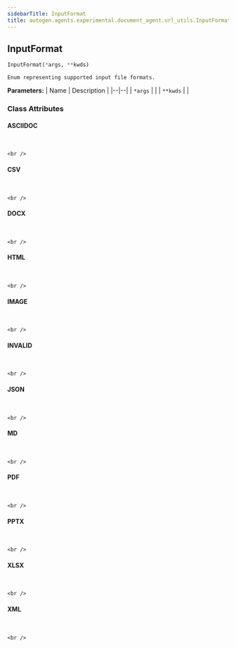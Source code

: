 ```yaml
---
sidebarTitle: InputFormat
title: autogen.agents.experimental.document_agent.url_utils.InputFormat
---
```

<h2 id="autogen.agents.experimental.document_agent.url_utils.InputFormat" class="doc doc-heading">
    <code class="doc-symbol doc-symbol-heading doc-symbol-class"></code>
    <span class="doc doc-object-name doc-class-name">InputFormat</span>
</h2>

```python
InputFormat(*args, **kwds)
```

    Enum representing supported input file formats.

<b>Parameters:</b>
| Name | Description |
|--|--|
| `*args` |  |
| `**kwds` |  |

### Class Attributes

<code class="doc-symbol doc-symbol-heading doc-symbol-attribute"></code>
#### ASCIIDOC
<br />

    <br />

<code class="doc-symbol doc-symbol-heading doc-symbol-attribute"></code>
#### CSV
<br />

    <br />

<code class="doc-symbol doc-symbol-heading doc-symbol-attribute"></code>
#### DOCX
<br />

    <br />

<code class="doc-symbol doc-symbol-heading doc-symbol-attribute"></code>
#### HTML
<br />

    <br />

<code class="doc-symbol doc-symbol-heading doc-symbol-attribute"></code>
#### IMAGE
<br />

    <br />

<code class="doc-symbol doc-symbol-heading doc-symbol-attribute"></code>
#### INVALID
<br />

    <br />

<code class="doc-symbol doc-symbol-heading doc-symbol-attribute"></code>
#### JSON
<br />

    <br />

<code class="doc-symbol doc-symbol-heading doc-symbol-attribute"></code>
#### MD
<br />

    <br />

<code class="doc-symbol doc-symbol-heading doc-symbol-attribute"></code>
#### PDF
<br />

    <br />

<code class="doc-symbol doc-symbol-heading doc-symbol-attribute"></code>
#### PPTX
<br />

    <br />

<code class="doc-symbol doc-symbol-heading doc-symbol-attribute"></code>
#### XLSX
<br />

    <br />

<code class="doc-symbol doc-symbol-heading doc-symbol-attribute"></code>
#### XML
<br />

    <br />
